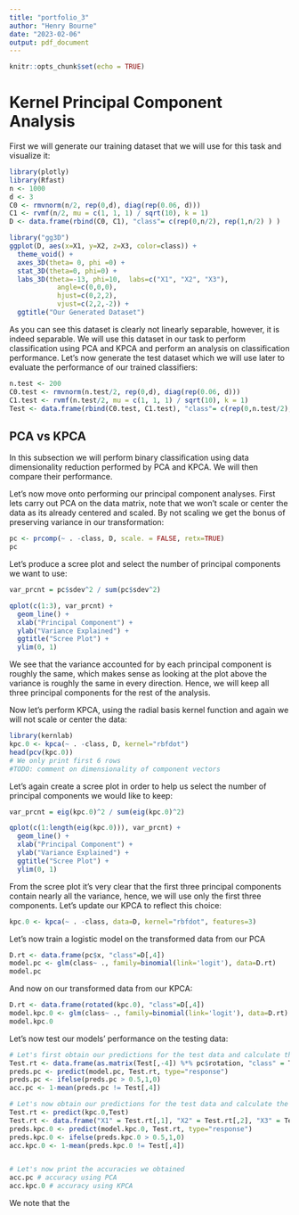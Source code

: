```yaml
---
title: "portfolio_3"
author: "Henry Bourne"
date: "2023-02-06"
output: pdf_document
---
```


```r
knitr::opts_chunk$set(echo = TRUE)
```

# Kernel Principal Component Analysis
First we will generate our training dataset that we will use for this task and visualize it:
```r
library(plotly)
library(Rfast)
n <- 1000
d <- 3
C0 <- rmvnorm(n/2, rep(0,d), diag(rep(0.06, d)))
C1 <- rvmf(n/2, mu = c(1, 1, 1) / sqrt(10), k = 1)
D <- data.frame(rbind(C0, C1), "class"= c(rep(0,n/2), rep(1,n/2) ) )

library("gg3D")
ggplot(D, aes(x=X1, y=X2, z=X3, color=class)) + 
  theme_void() +
  axes_3D(theta= 0, phi =0) +
  stat_3D(theta=0, phi=0) +   
  labs_3D(theta=-13, phi=10,  labs=c("X1", "X2", "X3"), 
            angle=c(0,0,0),
            hjust=c(0,2,2), 
            vjust=c(2,2,-2)) +
  ggtitle("Our Generated Dataset")
```
As you can see this dataset is clearly not linearly separable, however, it is indeed separable. We will use this dataset in our task to perform classification using PCA and KPCA and perform an analysis on classification performance. Let's now generate the test dataset which we will use later to evaluate the performance of our trained classifiers:
```r
n.test <- 200 
C0.test <- rmvnorm(n.test/2, rep(0,d), diag(rep(0.06, d)))
C1.test <- rvmf(n.test/2, mu = c(1, 1, 1) / sqrt(10), k = 1)
Test <- data.frame(rbind(C0.test, C1.test), "class"= c(rep(0,n.test/2), rep(1,n.test/2) ) )
```

## PCA vs KPCA
In this subsection we will perform binary classification using data dimensionality reduction performed by PCA and KPCA. We will then compare their performance. 

Let's now move onto performing our principal component analyses. First lets carry out PCA on the data matrix, note that we won't scale or center the data as its already centered and scaled. By not scaling we get the bonus of preserving variance in our transformation:
```r
pc <- prcomp(~ . -class, D, scale. = FALSE, retx=TRUE)
pc
```
Let's produce a scree plot and select the number of principal components we want to use:
```r
var_prcnt = pc$sdev^2 / sum(pc$sdev^2)

qplot(c(1:3), var_prcnt) + 
  geom_line() + 
  xlab("Principal Component") + 
  ylab("Variance Explained") +
  ggtitle("Scree Plot") +
  ylim(0, 1)
```
We see that the variance accounted for by each principal component is roughly the same, which makes sense as looking at the plot above the variance is roughly the same in every direction. Hence, we will keep all three principal components for the rest of the analysis.

Now let's perform KPCA, using the radial basis kernel function and again we will not scale or center the data:
```r
library(kernlab)
kpc.0 <- kpca(~ . -class, D, kernel="rbfdot")
head(pcv(kpc.0))
# We only print first 6 rows
#TODO: comment on dimensionality of component vectors
```
Let's again create a scree plot in order to help us select the number of principal components we would like to keep:
```r
var_prcnt = eig(kpc.0)^2 / sum(eig(kpc.0)^2)

qplot(c(1:length(eig(kpc.0))), var_prcnt) + 
  geom_line() + 
  xlab("Principal Component") + 
  ylab("Variance Explained") +
  ggtitle("Scree Plot") +
  ylim(0, 1)
```
From the scree plot it's very clear that the first three principal components contain nearly all the variance, hence, we will use only the first three components. Let's update our KPCA to reflect this choice:
```r
kpc.0 <- kpca(~ . -class, data=D, kernel="rbfdot", features=3)
```

Let's now train a logistic model on the transformed data from our PCA
```r
D.rt <- data.frame(pc$x, "class"=D[,4])
model.pc <- glm(class~ ., family=binomial(link='logit'), data=D.rt)
model.pc
```
And now on our transformed data from our KPCA:
```r
D.rt <- data.frame(rotated(kpc.0), "class"=D[,4])
model.kpc.0 <- glm(class~ ., family=binomial(link='logit'), data=D.rt)
model.kpc.0
```
Let's now test our models' performance on the testing data:
```r
# Let's first obtain our predictions for the test data and calculate the accuracy for PCA
Test.rt <- data.frame(as.matrix(Test[,-4]) %*% pc$rotation, "class" = Test[,4])
preds.pc <- predict(model.pc, Test.rt, type="response")
preds.pc <- ifelse(preds.pc > 0.5,1,0)
acc.pc <- 1-mean(preds.pc != Test[,4])

# Let's now obtain our predictions for the test data and calculate the accuracy for KPCA
Test.rt <- predict(kpc.0,Test)
Test.rt <- data.frame("X1" = Test.rt[,1], "X2" = Test.rt[,2], "X3" = Test.rt[,3], "class" = Test[,4])
preds.kpc.0 <- predict(model.kpc.0, Test.rt, type="response")
preds.kpc.0 <- ifelse(preds.kpc.0 > 0.5,1,0)
acc.kpc.0 <- 1-mean(preds.kpc.0 != Test[,4])


# Let's now print the accuracies we obtained
acc.pc # accuracy using PCA
acc.kpc.0 # accuracy using KPCA
```
We note that the 
